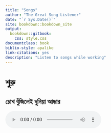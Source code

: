 ```yaml
--- 
title: "Songs"
author: "The Great Song Listener"
date: "`r Sys.Date()`"
site: bookdown::bookdown_site
output:
  bookdown::gitbook:
    css: style.css
documentclass: book
biblio-style: apalike
link-citations: yes
description: "Listen to songs while working"
---
```


# শুরু {-}

## চোখ বুঁজিলেই দুনিয়া আন্ধার 

<audio controls autoplay loop>
<source src="https://github.com/mahmudstat/music/raw/main/sample/cokh_bujunle.mp3"/>
</audio>



